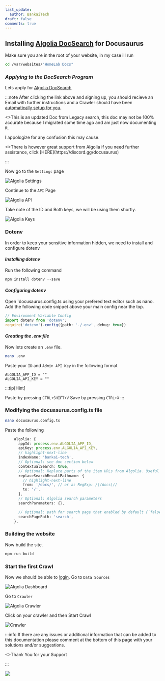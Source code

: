 ```yaml
---
last_update:
  author: BankaiTech
draft: false
comments: true
---
```

## **Installing [Algolia DocSearch](https://docusaurus.io/docs/search) for Docusaurus**

Make sure you are in the root of your website, in my case ill run
```bash
cd /var/websites/"HomeLab Docs"
```
### ***Applying to the DocSearch Program***
Lets apply for [Algolia DocSearch](https://docsearch.algolia.com/apply/)

:::note
After clicking the link above and signing up, you should recieve an Email with further instructions and a Crawler should have been [automatically setup for you](https://docsearch.algolia.com/docs/templates/#getting-started).

<p>
<>This is an updated Doc from Legacy search, this doc may not be 100% accurate because I migrated some time ago and am just now documenting it.</>
</p>
I appologize for any confusion this may cause.
<p>
<>There is however great support from Algolia if you need further assistance, click [HERE](https://discord.gg/docusaurus)</>
</p>
:::

Now go to the `Settings` page

![Algolia Settings](/img/Docusaurus/AlgoliaSettings.jpg)

Continue to the `API` Page

![Algolia API](/img/Docusaurus/AlgoliaAPI.jpg)

Take note of the ID and Both keys, we will be using them shortly.

![Algolia Keys](/img/Docusaurus/AlgoliaKeys.jpg)

### **Dotenv**
In order to keep your sensitive information hidden, we need to install and configure dotenv

#### ***Installing dotenv***
Run the following command
```py
npm install dotenv --save
```
#### ***Configuring dotenv***
Open `docusaurus.config.ts using your prefered text editor such as nano.
Add the following code snippet above your main config near the top.
```ts
// Environment Variable Config
import dotenv from 'dotenv';
require('dotenv').config({path: './.env', debug: true})
```

#### ***Creating the .env file***
Now lets create an `.env` file.
```bash
nano .env
```
Paste your `ID` and `Admin API Key` in the following format
```editorconfig
ALGOLIA_APP_ID = ""
ALGOLIA_API_KEY = ""
```
:::tip[Hint]

Paste by pressing `CTRL+SHIFT+V`
Save by pressing `CTRL+X`
:::

### **Modifying the docusaurus.config.ts file**
```bash
nano docusaurus.config.ts
```
Paste the following
```ts title="Modify the highlighted lines if needed"
    algolia: {
      appId: process.env.ALGOLIA_APP_ID,
      apiKey: process.env.ALGOLIA_API_KEY,
      // highlight-next-line
      indexName: 'bankai-tech',
      // Optional: see doc section below
      contextualSearch: true,
      // Optional: Replace parts of the item URLs from Algolia. Useful when using the same search index for multiple deployments using a different baseUrl. You can use regexp or string in the `from` param. For example: localhost:3000 vs myCompany.com/docs
      replaceSearchResultPathname: {
        // highlight-next-line
        from: '/docs/', // or as RegExp: /\/docs\//
        to: '/',
      },
      // Optional: Algolia search parameters
      searchParameters: {},

      // Optional: path for search page that enabled by default (`false` to disable it)
      searchPagePath: 'search',
    },
```

### **Building the website**
Now build the site.
```py
npm run build
```

### **Start the first Crawl**
Now we should be able to [login](https://dashboard.algolia.com/).
Go to `Data Sources`

![Algolia Dashboard](/img/Docusaurus/Algolia_Dashboard.png)

Go to `Crawler`

![Algolia Crawler](/img/Docusaurus/Algolia_Crawler.png)

Click on your crawler and then Start Crawl

![Crawler](/img/Docusaurus/Crawl.png)

:::info
If there are any issues or additional information that can be added to this documentation please comment at the bottom of this page with your solutions and/or suggestions.
<p>
<>Thank You for your Support</>
</p>
:::

<a href="https://www.buymeacoffee.com/BankaiTech"><img src="https://img.buymeacoffee.com/button-api/?text=Buy me a beer&emoji=🍺&slug=BankaiTech&button_colour=FFDD00&font_colour=000000&font_family=Cookie&outline_colour=000000&coffee_colour=ffffff" /></a>
